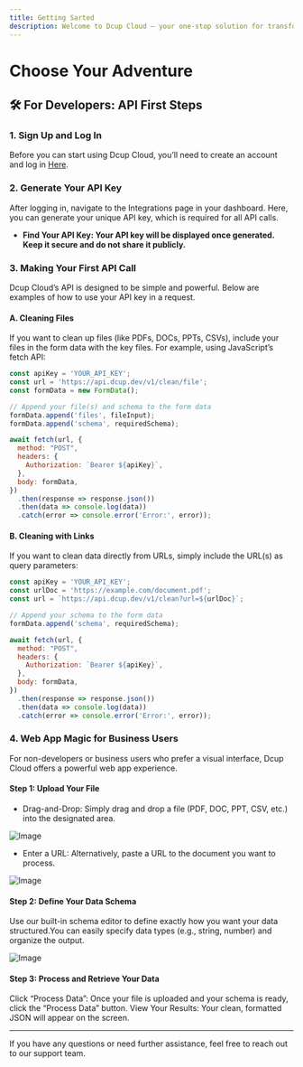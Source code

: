 ```yaml
---
title: Getting Sarted
description: Welcome to Dcup Cloud – your one-stop solution for transforming messy documents into clean, structured JSON. Whether you’re a developer integrating via our API or a business user taking advantage of our web app’s drag-and-drop interface, this guide has you covered.
---
```


# Choose Your Adventure

## 🛠️ For Developers: API First Steps

### 1. Sign Up and Log In
Before you can start using Dcup Cloud, you’ll need to create an account and log in [Here](https://dcup.dev/login).

### 2. Generate Your API Key
After logging in, navigate to the Integrations page in your dashboard. Here, you can generate your unique API key, which is required for all API calls.
- **Find Your API Key: Your API key will be displayed once generated. Keep it secure and do not share it publicly.**

### 3. Making Your First API Call
Dcup Cloud’s API is designed to be simple and powerful. Below are examples of how to use your API key in a request.

#### A. Cleaning Files
If you want to clean up files (like PDFs, DOCs, PPTs, CSVs), include your files in the form data with the key files. For example, using JavaScript’s fetch API:
```js
const apiKey = 'YOUR_API_KEY';
const url = 'https://api.dcup.dev/v1/clean/file';
const formData = new FormData();

// Append your file(s) and schema to the form data
formData.append('files', fileInput);
formData.append('schema', requiredSchema);

await fetch(url, {
  method: "POST",
  headers: {
    Authorization: `Bearer ${apiKey}`,
  },
  body: formData,
})
  .then(response => response.json())
  .then(data => console.log(data))
  .catch(error => console.error('Error:', error));

```
#### B. Cleaning with Links
If you want to clean data directly from URLs, simply include the URL(s) as query parameters:
```js
const apiKey = 'YOUR_API_KEY';
const urlDoc = 'https://example.com/document.pdf';
const url = `https://api.dcup.dev/v1/clean?url=${urlDoc}`;

// Append your schema to the form data
formData.append('schema', requiredSchema);

await fetch(url, {
  method: "POST",
  headers: {
    Authorization: `Bearer ${apiKey}`,
  },
  body: formData,
})
  .then(response => response.json())
  .then(data => console.log(data))
  .catch(error => console.error('Error:', error));

```

### 4. Web App Magic for Business Users
For non-developers or business users who prefer a visual interface, Dcup Cloud offers a powerful web app experience.

#### Step 1: Upload Your File
- Drag-and-Drop: Simply drag and drop a file (PDF, DOC, PPT, CSV, etc.) into the designated area.

![Image](/Drag-and-Drop.png)

- Enter a URL: Alternatively, paste a URL to the document you want to process.

![Image](/Enter-URL.png)

#### Step 2: Define Your Data Schema
Use our built-in schema editor to define exactly how you want your data structured.You can easily specify data types (e.g., string, number) and organize the output.

![Image](/Define_Your_Data_Schema.png)

#### Step 3: Process and Retrieve Your Data
Click “Process Data”: Once your file is uploaded and your schema is ready, click the “Process Data” button.
View Your Results: Your clean, formatted JSON will appear on the screen.

---
If you have any questions or need further assistance, feel free to reach out to our support team.
